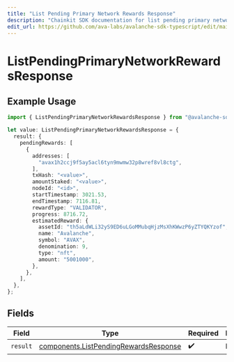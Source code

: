 ```yaml
---
title: "List Pending Primary Network Rewards Response"
description: "Chainkit SDK documentation for list pending primary network rewards response"
edit_url: https://github.com/ava-labs/avalanche-sdk-typescript/edit/main/chainkit/docs/models/operations/listpendingprimarynetworkrewardsresponse.md
---
```


# ListPendingPrimaryNetworkRewardsResponse

## Example Usage

```typescript
import { ListPendingPrimaryNetworkRewardsResponse } from "@avalanche-sdk/chainkit/models/operations";

let value: ListPendingPrimaryNetworkRewardsResponse = {
  result: {
    pendingRewards: [
      {
        addresses: [
          "avax1h2ccj9f5ay5acl6tyn9mwmw32p8wref8vl8ctg",
        ],
        txHash: "<value>",
        amountStaked: "<value>",
        nodeId: "<id>",
        startTimestamp: 3021.53,
        endTimestamp: 7116.81,
        rewardType: "VALIDATOR",
        progress: 8716.72,
        estimatedReward: {
          assetId: "th5aLdWLi32yS9ED6uLGoMMubqHjzMsXhKWwzP6yZTYQKYzof",
          name: "Avalanche",
          symbol: "AVAX",
          denomination: 9,
          type: "nft",
          amount: "5001000",
        },
      },
    ],
  },
};
```

## Fields

| Field                                                                                          | Type                                                                                           | Required                                                                                       | Description                                                                                    |
| ---------------------------------------------------------------------------------------------- | ---------------------------------------------------------------------------------------------- | ---------------------------------------------------------------------------------------------- | ---------------------------------------------------------------------------------------------- |
| `result`                                                                                       | [components.ListPendingRewardsResponse](https://github.com/ava-labs/avalanche-sdk-typescript/blob/main/chainkit/models/components/listpendingrewardsresponse.md) | :heavy_check_mark:                                                                             | N/A                                                                                            |